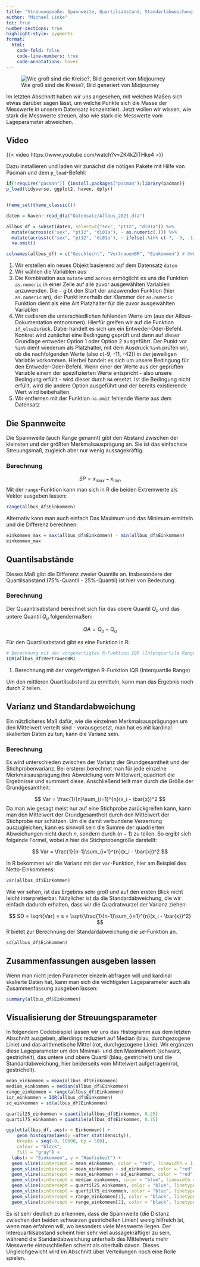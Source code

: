```yaml
---
title: "Streuungsmaße: Spannweite, Quartilsabstand, Standartabweichung, Varianz"
author: "Michael Linke"
toc: true
number-sections: true
highlight-style: pygments
format:
  html:
    code-fold: false
    code-line-numbers: true
    code-annotations: hover
---
```


![Wie groß sind die Kreise?, Bild generiert von Midjourney](Bilder/zemkipatrick_comic_style_a_stone_draws_circles_in_the_water_wid_9dd755ad-ddad-4d23-bfab-dcca546e86ab.png)

Im letzten Abschnitt haben wir uns angesehen, mit welchen Maßen sich etwas darüber sagen lässt, um welche Punkte sich die Masse der Messwerte in unserem Datensatz konzentriert. Jetzt wollen wir wissen, wie stark die Messwerte streuen, also wie stark die Messwerte vom Lageparameter abweichen.

::: {.callout-note collapse="true" icon="false"}
## Video

{{< video https://www.youtube.com/watch?v=ZK4kZITHke4 >}}
:::

Dazu installieren und laden wir zunächst die nötigen Pakete mit Hilfe von Pacman und dem `p_load`-Befehl:

```r
if(!require("pacman")) {install.packages("pacman");library(pacman)}
p_load(tidyverse, ggplot2, haven, dplyr)  


theme_set(theme_classic()) 

daten = haven::read_dta("Datensatz/Allbus_2021.dta") 

allbus_df = subset(daten, select=c("sex", "pt12", "di01a")) %>%          
  mutate(across(c("sex", "pt12", "di01a"), ~ as.numeric(.))) %>%                                     
  mutate(across(c("sex", "pt12", "di01a"), ~ ifelse(.%in% c(-7, -9, -11, -15, -42, -50 ), NA,.))) %>%          
  na.omit()   

colnames(allbus_df) = c("Geschlecht", "VertrauenBR", "Einkommen") # Umbenennen der Spaltennamen
```

1.  Wir erstellen ein neues Objekt basierend auf dem Datensatz `daten`
2.  Wir wählen die Variablen aus
3.  Die Kombination aus `mutate` und `across` ermöglicht es uns die Funktion `as.numeric` in einer Zeile auf alle zuvor ausgewählten Variablen anzuwenden. Die `~` gibt den Start der anzuwenden Funktion (hier `as.numeric` an), der Punkt innerhalb der Klammer der `as.numeric` Funktion dient als eine Art Platzhalter für die zuvor ausgewählten Variablen
4.  Wir codieren die unterschiedlichen fehlenden Werte um (aus der Allbus-Dokumentation entnommen). Hierfür greifen wir auf die Funktion `if_else`zurück. Dabei handelt es sich um ein Entweder-Oder-Befehl. Konkret wird zunächst eine Bedingung geprüft und dann auf dieser Grundlage entweder Option 1 oder Option 2 ausgeführt. Der Punkt vor `%in%` dient wiederum als Platzhalter, mit dem Ausdruck `%in%` prüfen wir, ob die nachfolgenden Werte (also c(-9, -11, -42)) in der jeweiligen Variable vorkommen. Hierbei handelt es sich um unsere Bedingung für den Entweder-Oder-Befehl. Wenn einer der Werte aus der geprüften Variable einem der spezifizierten Werte entspricht - also unsere Bedingung erfüllt - wird dieser durch `NA` ersetzt. Ist die Bedingung nicht erfüllt, wird die andere Option ausgeführt und der bereits existierende Wert wird beibehalten.
5.  Wir entfernen mit der Funktion `na.omit` fehlende Werte aus dem Datensatz

## Die Spannweite

Die Spannweite (auch Range genannt) gibt den Abstand zwischen der kleinsten und der größten Merkmalsausprägung an. Sie ist das einfachste Streuungsmaß, zugleich aber nur wenig aussagekräftig.

### Berechnung

$$
SP = x_{max} - x_{min}  
$$ Mit der `range`-Funktion kann man sich in R die beiden Extremwerte als Vektor ausgeben lassen:

```r
range(allbus_df$Einkommen)
```

Alternativ kann man auch einfach Das Maximum und das Minimum ermitteln und die Differenz berechnen:

```r
einkommen_max = max(allbus_df$Einkommen) - min(allbus_df$Einkommen)
einkommen_max
```

## Quantilsabstände

Dieses Maß gibt die Differenz zweier Quantile an. Insbesondere der Quartilsabstand (75%-Quantil - 25%-Quantil) ist hier von Bedeutung.

### Berechnung

Der Quaantilsabstand berechnet sich für das obere Quantil $Q_{o}$ und das untere Quantil $Q_{u}$ folgendermaßen:

$$
QA = Q_{o} - Q_{u}
$$

Für den Quartilsabstand gibt es eine Funktion in R:

```r
# Berechnung mit der vorgefertigten R-Funktion IQR (Interquartile Range):
IQR(allbus_df$VertrauenBR)
```

1.  Berechnung mit der vorgefertigten R-Funktion IQR (Interquartile Range)

Um den mittleren Quartilsabstand zu ermitteln, kann man das Ergebnis noch durch 2 teilen.

## Varianz und Standardabweichung

Ein nützlicheres Maß dafür, wie die einzelnen Merkmalsausprägungen um den Mittelwert verteilt sind - vorausgesetzt, man hat es mit kardinal skalierten Daten zu tun, kann die Varianz sein.

### Berechnung

Es wird unterschieden zwischen der Varianz der Grundgesamtheit und der Stichprobenvarianz. Bei ersterer berechnet man für jede einzelne Merkmalsausprägung ihre Abweichung vom Mittelwert, quadriert die Ergebnisse und summiert diese. Anschließend teilt man durch die Größe der Grundgesamtheit:

$$
Var = \frac{1}{n}\sum_{i=1}^{n}(x_i - \bar{x})^2
$$ Da man wie gesagt meist nur auf eine Stichprobe zurückgreifen kann, kann man den Mittelwert der Grundgesamtheit durch den Mittelwert der Stichprobe nur schätzen. Um die damit verbundene Verzerrung auszugleichen, kann es sinnvoll sein die Summe der quadrierten Abweichungen nicht durch $n$, sondern durch $(n-1)$ zu teilen. So ergibt sich folgende Formel, wobei $n$ hier die Stichprobengröße darstellt:

$$
Var = \frac{1}{n-1}\sum_{i=1}^{n}(x_i - \bar{x})^2
$$

In R bekommen wir die Varianz mit der `var`-Funktion, hier am Beispiel des Netto-Einkommens:

```r
var(allbus_df$Einkommen)
```

Wie wir sehen, ist das Ergebnis sehr groß und auf den ersten Blick nicht leicht interpretierbar. Nützlicher ist da die Standardabweichung, die wir einfach dadurch erhalten, dass wir die Quadratwurzel der Varianz ziehen:

$$
SD = \sqrt{Var} = s =  \sqrt{\frac{1}{n-1}\sum_{i=1}^{n}(x_i - \bar{x})^2}
$$ R bietet zur Berechnung der Standardabweichung die `sd`-Funktion an.

```r
sd(allbus_df$Einkommen)
```

## Zusammenfassungen ausgeben lassen

Wenn man nicht jeden Parameter einzeln abfragen will und kardinal skalierte Daten hat, kann man sich die wichtigsten Lageparameter auch als Zusammenfassung ausgeben lassen:

```r
summary(allbus_df$Einkommen)
```

## Visualisierung der Streuungsparameter

In folgendem Codebeispiel lassen wir uns das Histogramm aus dem letzten Abschnitt ausgeben, allerdings reduziert auf Median (blau, durchgezogene Linie) und das arithmetische Mittel (rot, durchgezogene Linie). Wir ergänzen diese Lageparameter um den Minimal- und den Maximalwert (schwarz, gestrichelt), das untere und obere Quartil (blau, gestrichelt) und die Standardabweichung, hier beiderseits vom Mittelwert aufgetragen(rot, gestrichelt).

```r

mean_einkommen = mean(allbus_df$Einkommen)
median_einkommen = median(allbus_df$Einkommen)
range_einkommen = range(allbus_df$Einkommen) 
iqr_einkommen = IQR(allbus_df$Einkommen) 
sd_einkommen = sd(allbus_df$Einkommen) 

quartil25_einkommen = quantile(allbus_df$Einkommen, 0.25) 
quartil75_einkommen = quantile(allbus_df$Einkommen, 0.75)

ggplot(allbus_df, aes(x = Einkommen)) + 
    geom_histogram(aes(y =after_stat(density)),
    breaks = seq(-0, 10000, by = 500), 
    colour = "black", 
    fill = "gray") +
  labs(x = "Einkommen", y = "Häufigkeit") +
  geom_vline(xintercept = mean_einkommen, color = "red", linewidth = 1) +   #, linetype = "dashed"
  geom_vline(xintercept = mean_einkommen - sd_einkommen, color = "red", linetype = "dashed", linewidth = 1) +
  geom_vline(xintercept = mean_einkommen + sd_einkommen, color = "red", linetype = "dashed", linewidth = 1) +
  geom_vline(xintercept = median_einkommen, color = "blue", linewidth = 1) +
  geom_vline(xintercept = quartil25_einkommen, color = "blue", linetype = "dashed", linewidth = 1) +
  geom_vline(xintercept = quartil75_einkommen, color = "blue", linetype = "dashed", linewidth = 1) +
  geom_vline(xintercept = range_einkommen[1], color = "black", linetype = "dashed", linewidth = 1) +
  geom_vline(xintercept = range_einkommen[2], color = "black", linetype = "dashed", linewidth = 1) 

```

Es ist sehr deutlich zu erkennen, dass die Spannweite (die Distanz zwischen den beiden schwarzen gestrichelten Linien) wenig hilfreich ist, wenn man erfahren will, wo besonders viele Messwerte liegen. Der Interquartilsabstand scheint hier sehr viel aussagekräftiger zu sein, während die Standardabweichung unterhalb des Mittelwerts mehr Messwerte einzuschließen scheint als oberhalb davon. Dieses Ungleichgewicht wird im Abschnitt über Verteilungen noch eine Rolle spielen.

